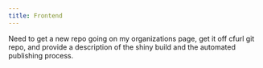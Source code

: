 ```yaml
---
title: Frontend
---
```



Need to get a new repo going on my organizations page, get it off cfurl git repo, and provide a description of the shiny build and the automated publishing process.